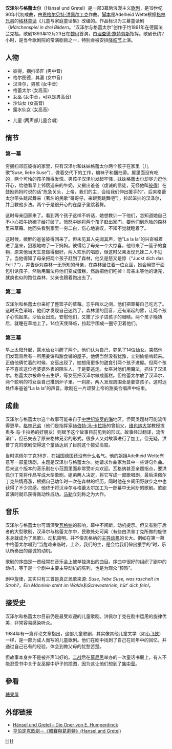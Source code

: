 '''汉泽尔与格蕾太尔'''（Hänsel und Gretel）是一部3幕后浪漫主义[[歌剧|歌剧]]，是19世纪90年代初成曲，由[[恩格尔贝特·洪佩尔丁克|恩格尔贝特·洪佩尔丁克]]作曲。[[脚本|脚本]]是Adelheid Wette根据[[格林兄弟|格林兄弟]]的[[格林童话|格林童话]]《儿童与家庭童话集》改编的。作品标识为三幕童话剧（''Märchenspiel in drei Bildern''。“汉泽尔与格蕾太尔”创作于约1891年在德国法兰克福。歌剧1893年12月23日在[[魏玛|魏玛]]首演，由[[理查德·施特劳斯|理查德·施特劳斯]]指挥。歌剧长约2小时，是当今歌剧院的常演剧目之一，特别会被安排[[降临节|降临节]]上演。 

== 人物 ==
* 彼得，捆扫帚匠 (男中音)
* 格尔图德，其妻 (女中音)
* 汉泽尔，男孩 (女中音)
* 格蕾太尔 (女高音)
* 女巫 (女中音，可以是男高音)
* 沙仙女 (女高音)
* 露水仙女 (女高音)

* 儿童 (两声部儿童合唱)

== 情节 ==

=== 第一幕 ===
穷捆扫帚匠彼得的家里，只有汉泽尔和妹妹格蕾太尔两个孩子在家里（儿歌“Suse, liebe Suse”），做着交代下的工作，编袜子和捆扫帚。屋里面没有吃的，两个可怜的孩子饿得发慌。男孩子汉泽尔发起牢骚，妹妹格蕾太尔却尽力逗他开心，给他看早上邻居送来的牛奶，又搬出爸爸（虔诚的信徒，无怪他叫[[彼得|彼得]]）在鼓励妈妈时说的话“危急关头，上帝，我们的主，会给我们伸出援手的”。后来格蕾太尔带头跳起舞来（著名的民歌“哥哥仔，来跟我跳舞吧”），拉起笨拙的汉泽尔，并且教他步法。两个于是很开心的在屋子里跳着舞。

这时母亲回家来了。看到两个孩子这样不听话，她想教训一下他们，怎知道她自己不小心把牛奶碗子给打破了。愤怒中她将两个孩子赶出家门，要他们到危险的森林里采草莓。她回头看到家里一穷二白，伤心地哀叹，不知不觉就睡着了。
 
这时候，微醉的爸爸彼得回来了。但未见其人先闻其声，他“La la la”的兴奋喊着进了屋来，狠狠地吻了一下妈妈。彼得给了母亲一个大惊喜，他带来了一篮子的食物，原来他当天生意做得很好。两人欢乐的唱歌，但这时父亲发现兄妹二人不见了。当他得知了母亲把两个孩子赶到了森林，他又是怒又是惊（“Juckt dich das Fell？”），并告诉对森林一无所知的母亲，在森林里住着一位女巫，她会用饼干面包引诱孩子，然后用魔法将他们变成蛋糕，然后把他们吃掉！母亲未等他的话完，就疯也似的跑往森林，父亲也跟着跑出去了。

=== 第二幕 ===
汉泽尔和格蕾太尔采好了整篮子的草莓。忘乎所以之间，他们把草莓自己吃光了。这时天色渐暗，他们才发现自己迷路了。森林里的回音，还有渐起的雾，让两个孩子心慌起来。沙仙女出现，安慰他们，又撒了沙子进孩子的眼睛。两个孩子晚祷后，就睡在草地上了。14位天使降临，拉起手围成一圈守卫着他们。

=== 第三幕 ===
早上太阳升起，露水仙女叫醒了两个。他们认为自己，梦见了14位仙女。突然他们发现背后有一所用姜饼和甜食铺的屋子。他俩当然没有犹豫，立刻偷偷啃起来。正值他俩忙着的时候，女巫出现了，她想用更多的甜食引两个孩子进屋。但两个孩子不喜欢这位老婆婆外表的陌生人，于是要逃走。女巫对他们用魔法，抓住了汉泽尔。格蕾太尔被命令去生炉，等女巫把汉泽尔做成蛋糕。但格蕾太尔放了汉泽尔，两个聪明的将女巫自己推到炉子里。一刹那，两人发现周围全是姜饼孩子。这时远处传来爸爸“La la la”的声音。歌剧在一片颂赞上帝的甜美合唱声中结束。

== 成曲 ==
汉泽尔与格蕾太尔这个故事可能来自于[[中世纪|中世纪]][[波罗的海|波罗的海]]地区。但同类题材可能流传得更早。[[格林兄弟|格林兄弟]]（他们是指挥家[[赫伯特·冯·卡拉扬|赫伯特·冯·卡拉扬]]的曾祖父，[[维也纳大学|维也纳大学]]教授提奥多·冯·卡拉扬的好朋友）则赋予这个故事目前见到的形式。故事经过翻译，流传渐广，但已失去了原来格林兄弟的形式。很多人又对故事进行了加工。但无疑，洪普丁克的歌剧使得这个童话达到了目前这个接受高度。

当时洪佩尔丁克36岁，在祖国德国还没有什么名气。他的姐姐Adelheid Wette有意写一部童话剧，主题是汉泽尔与格蕾太尔。她请求作曲家为其中一些诗句作曲。后来这个版本的音乐剧在小范围里面非常受听众欢迎。瓦格纳甚至亲题指点，要洪佩尔丁克将作品写成大型歌剧。姐弟两人决定，将它写成一部歌唱剧。最后洪佩尔丁克热情高涨，根据自己幼年时一次在森林的经历，同时他在乡间田野散步之中也获得了不少灵感。他终于将汉泽尔与格蕾太尔加工为一部幕中无间断的歌剧。歌剧首演时就已获得轰动性成功。[[古斯塔夫·馬勒|马勒]]立刻称之为大作。

== 音乐 ==
汉泽尔与格蕾太尔可谓深受[[瓦格纳|瓦格纳]]的影响，幕中不间断，动机提示。但又有别于后者的大型歌剧，汉泽尔与格蕾太尔中，民歌处处可闻（有些由洪普丁克所做的旋律本身就成为了民歌）。动机简明，并不像瓦格纳的[[主导动机|主导动机]]的长大。例如在第一幕中格蕾太尔唱到“当危难来临时，上帝，我们的主，是会给我们伸出援手的”时，乐队所奏出的虔诚的动机。

歌剧的序曲是一首经常在音乐会上被单独演出的曲目。序曲中很好的组织了剧中的动机，等于是一个剧中主要主导动机的陈列，也是为观众“预热”。

剧中旋律，其实只有三首是真正民歌来源: ''Suse, liebe Suse, was raschelt im Stroh?''，''Ein Männlein steht im Walde''和''Schwesterlein, hüt' dich fein!''。

== 接受史 ==
汉泽尔和格蕾太尔目前仍是最受欢迎的儿童歌剧。洪佩尔丁克在剧中运用的旋律优美，非常容易感染听众。

1984年有一篇评论文章指出，这部儿童歌剧，其实像其他儿童文学（如[[小飞侠|小飞侠]]）一样，是一部为成人而写的儿童歌剧。他们在剧中找到了自己在同年中的回忆，并通过自己已有的经验，体会到做父母的忧愁苦楚。

但故事本身并不是被齐声叫好的。[[二战|二战]]后在[[慕尼黑|慕尼黑]]举办的一次童话书展上，有人不能忍受书中关于女巫屋中炉子的插图，因为这让他们想到了[[集中营|集中营]]。

== 參看 ==
[[糖果屋|糖果屋]]

==外部链接 ==
* [https://web.archive.org/web/20070811093522/http://www.haensel-und-gretel.musik-theater.com/ Hänsel und Gretel – Die Oper von E. Humperdinck]
* [http://www.opera.org.tw/opera_c/candy_c.htm 亨伯定克歌劇－《韓賽與葛莉特》(Hansel and Gretel)] {{Wayback|url=http://www.opera.org.tw/opera_c/candy_c.htm |date=20100403094727 }}

{{Authority control}}
[[Category:德語歌劇|H]]
[[Category:糖果屋題材作品|H]]